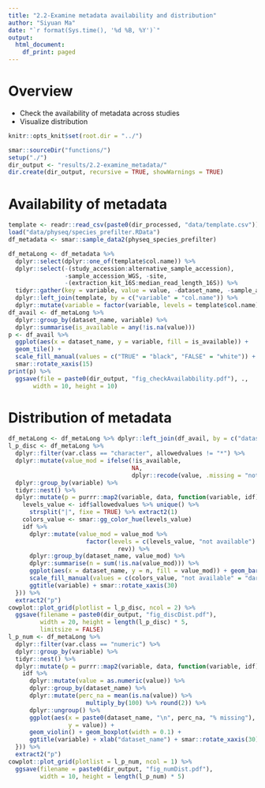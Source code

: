```yaml
---
title: "2.2-Examine metadata availability and distribution"
author: "Siyuan Ma"
date: "`r format(Sys.time(), '%d %B, %Y')`"
output: 
  html_document:
    df_print: paged
---
```

# Overview
- Check the availability of metadata across studies
- Visualize distribution

```r
knitr::opts_knit$set(root.dir = "../")
```

```r
smar::sourceDir("functions/")
setup("./")
dir_output <- "results/2.2-examine_metadata/"
dir.create(dir_output, recursive = TRUE, showWarnings = TRUE)
```

# Availability of metadata
```r
template <- readr::read_csv(paste0(dir_processed, "data/template.csv"))
load("data/physeq/species_prefilter.RData")
df_metadata <- smar::sample_data2(physeq_species_prefilter)

df_metaLong <- df_metadata %>% 
  dplyr::select(dplyr::one_of(template$col.name)) %>% 
  dplyr::select(-(study_accession:alternative_sample_accession),
                -sample_accession_WGS, -site,
                -(extraction_kit_16S:median_read_length_16S)) %>% 
  tidyr::gather(key = variable, value = value, -dataset_name, -sample_accession_16S) %>% 
  dplyr::left_join(template, by = c("variable" = "col.name")) %>% 
  dplyr::mutate(variable = factor(variable, levels = template$col.name))
df_avail <- df_metaLong %>% 
  dplyr::group_by(dataset_name, variable) %>% 
  dplyr::summarise(is_available = any(!is.na(value)))
p <- df_avail %>% 
  ggplot(aes(x = dataset_name, y = variable, fill = is_available)) + 
  geom_tile() +
  scale_fill_manual(values = c("TRUE" = "black", "FALSE" = "white")) +
  smar::rotate_xaxis(15)
print(p) %>% 
  ggsave(file = paste0(dir_output, "fig_checkAvailabbility.pdf"), .,
       width = 10, height = 10)
```
# Distribution of metadata
```r
df_metaLong <- df_metaLong %>% dplyr::left_join(df_avail, by = c("dataset_name", "variable"))
l_p_disc <- df_metaLong %>% 
  dplyr::filter(var.class == "character", allowedvalues != "*") %>% 
  dplyr::mutate(value_mod = ifelse(!is_available, 
                                   NA,
                                   dplyr::recode(value, .missing = "not available"))) %>% 
  dplyr::group_by(variable) %>% 
  tidyr::nest() %>% 
  dplyr::mutate(p = purrr::map2(variable, data, function(variable, idf) {
    levels_value <- idf$allowedvalues %>% unique() %>% 
      strsplit("|", fixe = TRUE) %>% extract2(1)
    colors_value <- smar::gg_color_hue(levels_value)
    idf %>% 
      dplyr::mutate(value_mod = value_mod %>% 
                      factor(levels = c(levels_value, "not available") %>% 
                               rev)) %>% 
      dplyr::group_by(dataset_name, value_mod) %>% 
      dplyr::summarise(n = sum(!is.na(value_mod))) %>% 
      ggplot(aes(x = dataset_name, y = n, fill = value_mod)) + geom_bar(stat = "identity") +
      scale_fill_manual(values = c(colors_value, "not available" = "darkgray")) +
      ggtitle(variable) + smar::rotate_xaxis(30)
  })) %>% 
  extract2("p")
cowplot::plot_grid(plotlist = l_p_disc, ncol = 2) %>% 
  ggsave(filename = paste0(dir_output, "fig_discDist.pdf"),
         width = 20, height = length(l_p_disc) * 5,
         limitsize = FALSE)
l_p_num <- df_metaLong %>% 
  dplyr::filter(var.class == "numeric") %>% 
  dplyr::group_by(variable) %>% 
  tidyr::nest() %>% 
  dplyr::mutate(p = purrr::map2(variable, data, function(variable, idf) {
    idf %>% 
      dplyr::mutate(value = as.numeric(value)) %>% 
      dplyr::group_by(dataset_name) %>% 
      dplyr::mutate(perc_na = mean(is.na(value)) %>% 
                      multiply_by(100) %>% round(2)) %>%
      dplyr::ungroup() %>% 
      ggplot(aes(x = paste0(dataset_name, "\n", perc_na, "% missing"), 
                 y = value)) + 
      geom_violin() + geom_boxplot(width = 0.1) + 
      ggtitle(variable) + xlab("dataset_name") + smar::rotate_xaxis(30)
  })) %>% 
  extract2("p")
cowplot::plot_grid(plotlist = l_p_num, ncol = 1) %>% 
  ggsave(filename = paste0(dir_output, "fig_numDist.pdf"),
         width = 10, height = length(l_p_num) * 5)
```
